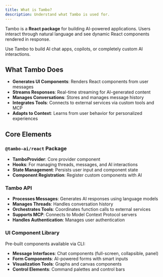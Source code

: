 ```yaml
---
title: What is Tambo?
description: Understand what Tambo is used for.
---
```


Tambo is a **React package** for building AI-powered applications. Users interact through natural language and see dynamic React components rendered in response.

Use Tambo to build AI chat apps, copilots, or completely custom AI interactions.

## What Tambo Does

- **Generates UI Components**: Renders React components from user messages
- **Streams Responses**: Real-time streaming for AI-generated content
- **Manages Conversations**: Stores and manages message history
- **Integrates Tools**: Connects to external services via custom tools and MCP
- **Adapts to Context**: Learns from user behavior for personalized experiences

## Core Elements

### `@tambo-ai/react` Package

- **TamboProvider**: Core provider component
- **Hooks**: For managing threads, messages, and AI interactions
- **State Management**: Persists user input and component state
- **Component Registration**: Register custom components with AI

### Tambo API

- **Processes Messages**: Generates AI responses using language models
- **Manages Threads**: Handles conversation history
- **Orchestrates Tools**: Coordinates function calls to external services
- **Supports MCP**: Connects to Model Context Protocol servers
- **Handles Authentication**: Manages user authentication

### UI Component Library

Pre-built components available via CLI:

- **Message Interfaces**: Chat components (full-screen, collapsible, panel)
- **Form Components**: AI-powered forms with smart inputs
- **Visualization Tools**: Graphs and canvas components
- **Control Elements**: Command palettes and control bars
